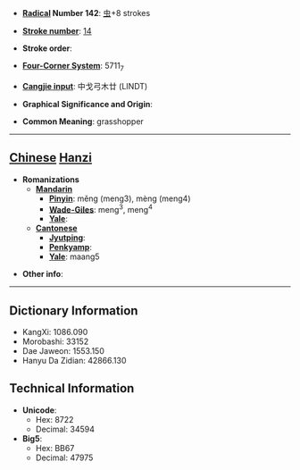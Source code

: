 * '''[[Wiktionary:Chinese radical index| Radical]] Number 142''': [[Wiktionary:Chinese radical index 虫|虫]]+8 strokes

* '''[[Wiktionary:Chinese total strokes index|Stroke number]]''': [[Wiktionary:Chinese total strokes index 14|14]]

* '''Stroke order''': 

* '''[[Wiktionary:Chinese four corner index|Four-Corner System]]''': 5711<sub>7</sub>

* '''[[Wiktionary:Chinese Cangjie index|Cangjie input]]''': 中戈弓木廿 (LINDT)

* '''Graphical Significance and Origin''': 

* '''Common Meaning''': grasshopper

----

== [[Chinese]] [[Hanzi]] ==

* '''Romanizations'''
** '''[[Mandarin]]'''
*** '''[[Pinyin]]''': měng (meng3), mèng (meng4)
*** '''[[Wade-Giles]]''': meng<sup>3</sup>, meng<sup>4</sup>
*** '''[[Yale]]''': 
** '''[[Cantonese]]'''
*** '''[[Jyutping]]''':
*** '''[[Penkyamp]]''': 
*** '''[[Yale]]''': maang5

* '''Other info''': 

----

== Dictionary Information ==

* KangXi: 1086.090
* Morobashi: 33152
* Dae Jaweon: 1553.150
* Hanyu Da Zidian: 42866.130

== Technical Information ==

* '''Unicode''':
** Hex: 8722
** Decimal: 34594
* '''Big5''':
** Hex: BB67
** Decimal: 47975